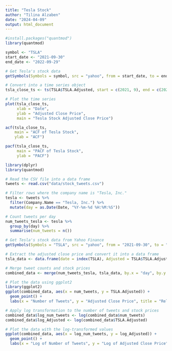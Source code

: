 ---
title: "Tesla Stock"
author: "Tilina Alzaben"
date: "2024-04-09"
output: html_document
---


```{r}
#install.packages("quantmod")
library(quantmod)

symbol <- "TSLA"
start_date <- "2021-09-30"
end_date <- "2022-09-29"

# Get Tesla's stock data
getSymbols(Symbols = symbol, src = "yahoo", from = start_date, to = end_date)

# Convert into a time series object
tsla_close_ts <- ts(TSLA$TSLA.Adjusted, start = c(2021, 9), end = c(2022, 9), frequency = 365)

# Plot the time series
plot(tsla_close_ts, 
     xlab = "Date", 
     ylab = "Adjusted Close Price", 
     main = "Tesla Stock Adjusted Close Price")
```
```{r}
acf(tsla_close_ts, 
    main = "ACF of Tesla Stock",
    ylab = "ACF")
```

```{r}
pacf(tsla_close_ts, 
     main = "PACF of Tesla Stock",
     ylab = "PACF")
```

```{r}
library(dplyr)
library(quantmod)

# Read the CSV file into a data frame
tweets <- read.csv("data/stock_tweets.csv")

# Filter rows where the company name is "Tesla, Inc."
tesla <- tweets %>% 
  filter(Company.Name == "Tesla, Inc.") %>%
  mutate(day = as.Date(Date, "%Y-%m-%d %H:%M:%S"))

# Count tweets per day
num_tweets_tesla <- tesla %>%
  group_by(day) %>%
  summarise(num_tweets = n())

# Get Tesla's stock data from Yahoo Finance
getSymbols(Symbols = "TSLA", src = "yahoo", from = "2021-09-30", to = "2022-09-29")

# Extract the adjusted close price and convert it into a data frame
tsla_data <- data.frame(date = index(TSLA), Adjusted = TSLA$TSLA.Adjusted)

# Merge tweet counts and stock prices
combined_data <- merge(num_tweets_tesla, tsla_data, by.x = "day", by.y = "date")

# Plot the data using ggplot2
library(ggplot2)
ggplot(combined_data, aes(x = num_tweets, y = TSLA.Adjusted)) +
  geom_point() +
  labs(x = "Number of Tweets", y = "Adjusted Close Price", title = "Relationship Between Tesla Tweets and Stock Price")

```

```{r}
# Apply log transformation to the number of tweets and stock prices
combined_data$log_num_tweets <- log(combined_data$num_tweets)
combined_data$log_Adjusted <- log(combined_data$TSLA.Adjusted)

# Plot the data with the log-transformed values
ggplot(combined_data, aes(x = log_num_tweets, y = log_Adjusted)) +
  geom_point() +
  labs(x = "Log of Number of Tweets", y = "Log of Adjusted Close Price", title = "Log-Log Plot of Tesla Tweets and Stock Price")

```
























